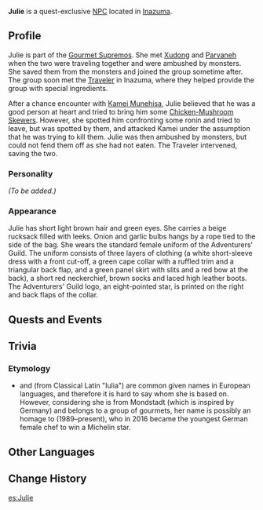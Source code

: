 {{Meta
<!-- REMOVE THIS TEMPLATE AFTER ADDING MISSING INFO -->
|missing_NPC_profile  = yes
}}
{{Character Infobox
|type             = Quest NPC
|image            = NPC Julie.png
|realname         = 
|region           = Mondstadt
|location         = Inazuma
|location2        = Sumeru
|affiliation      = Gourmet Supremos
|affiliation2     = Adventurers' Guild
|title            = 
|voiceEN          = 
|voiceCN          = 
|voiceJP          = 
}}
'''Julie''' is a quest-exclusive [[NPC]] located in [[Inazuma]].

==Profile==
<!-- detailed story/lore information goes here -->
Julie is part of the [[Gourmet Supremos]]. She met [[Xudong]] and [[Parvaneh]] when the two were traveling together and were ambushed by monsters. She saved them from the monsters and joined the group sometime after. The group soon met the [[Traveler]] in Inazuma, where they helped provide the group with special ingredients.

After a chance encounter with [[Kamei Munehisa]], Julie believed that he was a good person at heart and tried to bring him some [[Chicken-Mushroom Skewer]]s. However, she spotted him confronting some ronin and tried to leave, but was spotted by them, and attacked Kamei under the assumption that he was trying to kill them. Julie was then ambushed by monsters, but could not fend them off as she had not eaten. The Traveler intervened, saving the two.

===Personality===
''(To be added.)''

===Appearance===
Julie has short light brown hair and green eyes. She carries a beige rucksack filled with leeks. Onion and garlic bulbs hangs by a rope tied to the side of the bag. She wears the standard female uniform of the Adventurers' Guild. The uniform consists of three layers of clothing (a white short-sleeve dress with a front cut-off, a green cape collar with a ruffled trim and a triangular back flap, and a green panel skirt with slits and a red bow at the back), a short red neckerchief, brown socks and laced high leather boots. The Adventurers' Guild logo, an eight-pointed star, is printed on the right and back flaps of the collar.

==Quests and Events==
{{Quests and Events}}

==Trivia==
===Etymology===
*{{w|Julie (given name)|Julie}} and {{w|Julia}} (from Classical Latin "Iulia") are common given names in European languages, and therefore it is hard to say whom she is based on. However, considering she is from Mondstadt (which is inspired by Germany) and belongs to a group of gourmets, her name is possibly an homage to {{w|Julia Komp}} (1989–present), who in 2016 became the youngest German female chef to win a Michelin star.

==Other Languages==
{{Other Languages
|default_hidden = 1
|en      = Julie
|zhs     = 朱莉
|zhs_rm  = Zhūlì
|zht     = 朱莉
|zht_rm  = Zhūlì
|ja      = ジュリー
|ja_rm   = Jurii
|ko      = 줄리
|ko_rm   = Julli
|es      = Julie
|fr      = Julie
|ru      = Джули
|th      = Julie
|vi      = Julie
|de      = Julie
|id      = Julie
|pt      = Julie
|tr      = Julie
|it      = Julie
}}

==Change History==
{{Change History|2.0}}

[[es:Julie]]